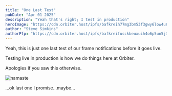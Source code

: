 ```yaml
---
title: "One Last Test"
pubDate: "Apr 01 2025"
description: "Yeah that's right; I test in production"
heroImage: "https://cdn.orbiter.host/ipfs/bafkreih77mg3bm53f3gwy6low4u6owf5oqqjdicud3olen3tzbnlznud7e"
author: "Steve Simkins"
authorPfp: "https://cdn.orbiter.host/ipfs/bafkreifusckbeuxuih4o6p5un5j34selfg3uvt6ltqwbv4glsigekdx7lq"
---
```



Yeah, this is just one last test of our frame notifications before it goes live.

Testing live in production is how we do things here at Orbiter.

Apologies if you saw this otherwise.

![namaste](https://media2.giphy.com/media/3oEjHR0LcQ25wKO5m8/giphy.gif)


...ok last one I promise...maybe...
